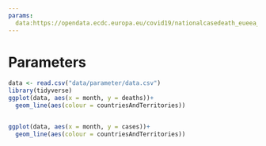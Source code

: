 ```yaml
--- 
params: 
  data:https://opendata.ecdc.europa.eu/covid19/nationalcasedeath_eueea_daily_ei/xlsx/data.xlsx
---
```

# Parameters

```r
data <- read.csv("data/parameter/data.csv")
library(tidyverse)
ggplot(data, aes(x = month, y = deaths))+
  geom_line(aes(colour = countriesAndTerritories))


ggplot(data, aes(x = month, y = cases))+
  geom_line(aes(colour = countriesAndTerritories))


```

